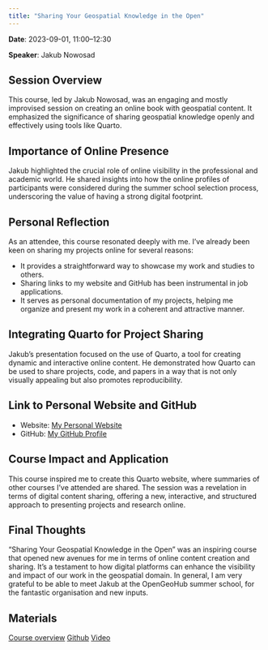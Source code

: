 ---
title: "Sharing Your Geospatial Knowledge in the Open"
---

**Date**: 2023-09-01, 11:00–12:30

**Speaker**: Jakub Nowosad

## Session Overview
This course, led by Jakub Nowosad, was an engaging and mostly improvised session on creating an online book with geospatial content. It emphasized the significance of sharing geospatial knowledge openly and effectively using tools like Quarto.

## Importance of Online Presence
Jakub highlighted the crucial role of online visibility in the professional and academic world. He shared insights into how the online profiles of participants were considered during the summer school selection process, underscoring the value of having a strong digital footprint.

## Personal Reflection
As an attendee, this course resonated deeply with me. I've already been keen on sharing my projects online for several reasons:

* It provides a straightforward way to showcase my work and studies to others.
* Sharing links to my website and GitHub has been instrumental in job applications.
* It serves as personal documentation of my projects, helping me organize and present my work in a coherent and attractive manner.

## Integrating Quarto for Project Sharing
Jakub's presentation focused on the use of Quarto, a tool for creating dynamic and interactive online content. He demonstrated how Quarto can be used to share projects, code, and papers in a way that is not only visually appealing but also promotes reproducibility.

## Link to Personal Website and GitHub
- Website: [My Personal Website](https://www.leonieengemann.de/)
- GitHub: [My GitHub Profile](https://www.github.com/Leonieen)

## Course Impact and Application
This course inspired me to create this Quarto website, where summaries of other courses I've attended are shared. The session was a revelation in terms of digital content sharing, offering a new, interactive, and structured approach to presenting projects and research online.

## Final Thoughts
"Sharing Your Geospatial Knowledge in the Open" was an inspiring course that opened new avenues for me in terms of online content creation and sharing. It's a testament to how digital platforms can enhance the visibility and impact of our work in the geospatial domain.
In general, I am very grateful to be able to meet Jakub at the OpenGeoHub summer school, for the fantastic organisation and new inputs.

## Materials

[Course overview](https://pretalx.earthmonitor.org/opengeohub-summer-school-2023/talk/QVQZQC/)
[Github](https://github.com/Nowosad/ogh2023website)
[Video](https://doi.org/10.5446/63363#t=00:00,01:26)